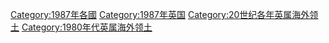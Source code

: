 [[Category:1987年各國|Category:1987年各國]]
[[Category:1987年英国|Category:1987年英国]]
[[Category:20世纪各年英属海外领土|Category:20世纪各年英属海外领土]]
[[Category:1980年代英属海外领土|Category:1980年代英属海外领土]]